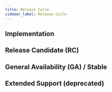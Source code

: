 ```yaml
---
title: Release Cycle
sidebar_label: Release Cycle
---
```



## Implementation

## Release Candidate (RC)

## General Availability (GA) / Stable

## Extended Support (deprecated)